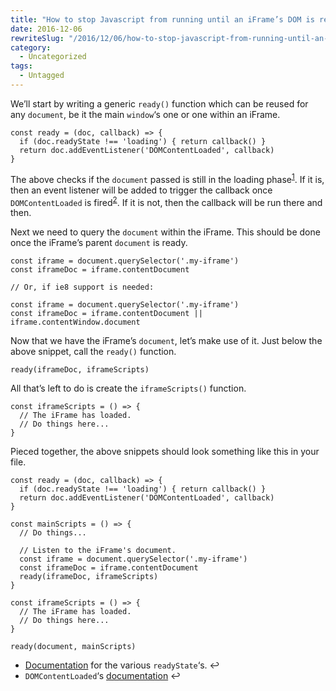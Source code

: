```yaml
---
title: "How to stop Javascript from running until an iFrame’s DOM is ready"
date: 2016-12-06
rewriteSlug: "/2016/12/06/how-to-stop-javascript-from-running-until-an-iframes-dom-is-ready/"
category:
  - Uncategorized
tags:
  - Untagged
---
```


We’ll start by writing a generic `ready()` function which can be reused for any `document`, be it the main `window`‘s one or one within an iFrame.

```
const ready = (doc, callback) => {
  if (doc.readyState !== 'loading') { return callback() }
  return doc.addEventListener('DOMContentLoaded', callback)
}
```
<!-- readmore -->

The above checks if the `document` passed is still in the loading phase<sup id="fnref-90-1"><a href="#fn-90-1">1</a></sup>. If it is, then an event listener will be added to trigger the callback once `DOMContentLoaded` is fired<sup id="fnref-90-2"><a href="#fn-90-2">2</a></sup>. If it is not, then the callback will be run there and then.

Next we need to query the `document` within the iFrame. This should be done once the iFrame’s parent `document` is ready.

```
const iframe = document.querySelector('.my-iframe')
const iframeDoc = iframe.contentDocument

// Or, if ie8 support is needed:

const iframe = document.querySelector('.my-iframe')
const iframeDoc = iframe.contentDocument || iframe.contentWindow.document
```

Now that we have the iFrame’s `document`, let’s make use of it. Just below the above snippet, call the `ready()` function.

```
ready(iframeDoc, iframeScripts)
```

All that’s left to do is create the `iframeScripts()` function.

```
const iframeScripts = () => {
  // The iFrame has loaded.
  // Do things here...
}
```

Pieced together, the above snippets should look something like this in your file.

```
const ready = (doc, callback) => {
  if (doc.readyState !== 'loading') { return callback() }
  return doc.addEventListener('DOMContentLoaded', callback)
}

const mainScripts = () => {
  // Do things...

  // Listen to the iFrame's document.
  const iframe = document.querySelector('.my-iframe')
  const iframeDoc = iframe.contentDocument
  ready(iframeDoc, iframeScripts)
}

const iframeScripts = () => {
  // The iFrame has loaded.
  // Do things here...
}

ready(document, mainScripts)
```

- [Documentation](https://developer.mozilla.org/en-US/docs/Web/API/Document/readyState) for the various `readyState`‘s.&nbsp;↩
- `DOMContentLoaded`‘s [documentation](https://developer.mozilla.org/en-US/docs/Web/Events/DOMContentLoaded)&nbsp;↩
  